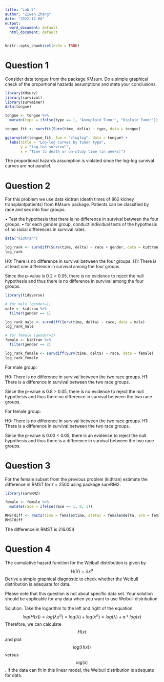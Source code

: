 ---
title: "Lab 5"
author: "Ziwen Zhang"
date: "2022-12-08"
output:
  word_document: default
  html_document: default
---

```{r setup, include=FALSE}
knitr::opts_chunk$set(echo = TRUE)
```

# Question 1
Consider data tongue from the package KMsurv. Do a simple graphical check of the proportional hazards assumptions and state your conclusions.
```{r}
library(KMsurv)
library(survival)
library(survminer)
data(tongue)

tongue <- tongue %>%
  mutate(type = ifelse(type == 1, "Aneuploid Tumor", "Diploid Tumor"))

tongue_fit <- survfit(Surv(time, delta) ~ type, data = tongue)

ggsurvplot(tongue_fit, fun = "cloglog", data = tongue) + 
  labs(title = "Log-log curves by tumor type",
       y = "log-log survival", 
       x = "Time to death or on-study time (in weeks)")
```

The proportional hazards assumption is violated since the log-log survival curves are not parallel.


# Question 2
For this problem we use data kidtran (death times of 863 kidney transplantpatients) from KMsurv package. Patients can be classified by race and sex into four groups.

• Test the hypothesis that there is no difference in survival between the four groups.
• for each gender group, conduct individual tests of the hypothesis of no racial differences in survival rates.

```{r}
data("kidtran")

log_rank <- survdiff(Surv(time, delta) ~ race + gender, data = kidtran)
log_rank
```
H0: There is no difference in survival between the four groups.
H1: There is at least one difference in survival among the four groups.

Since the p-value is 0.2 > 0.05, there is no evidence to reject the null hypothesis and thus there is no difference in survival among the four groups.

```{r}
library(tidyverse)

# for male (gender=1)
male <- kidtran %>%
  filter(gender == 1)

log_rank_male <- survdiff(Surv(time, delta) ~ race, data = male)
log_rank_male

# for female (gender=2)
female <- kidtran %>%
  filter(gender == 2)

log_rank_female <- survdiff(Surv(time, delta) ~ race, data = female)
log_rank_female
```

For male group:

H0: There is no difference in survival between the two race groups.
H1: There is a difference in survival between the two race groups.

Since the p-value is 0.8 > 0.05, there is no evidence to reject the null hypothesis and thus there no difference in survival between the two race groups.

For female group:

H0: There is no difference in survival between the two race groups.
H1: There is a difference in survival between the two race groups.

Since the p-value is 0.03 < 0.05, there is an evidence to reject the null hypothesis and thus there is a difference in survival between the two race groups.

# Question 3
For the female subset from the previous problem (kidtran) estimate the difference in RMST for τ = 2500 using package survRM2.
```{r}
library(survRM2)

female <- female %>%
  mutate(race = ifelse(race == 1, 0, 1))

RMSTdiff <- rmst2(time = female$time, status = female$delta, arm = female$race, tau = 2500, covariates = NULL, alpha = 0.05)
RMSTdiff
```

The difference in RMST is 216.054

# Question 4
The cumulative hazard function for the Weibull distribution is given by
$$
H(X) = λx^α
$$
Derive a simple graphical diagnostic to check whether the Weibull distribution is adequate for data.

Please note that this question is not about specific data set. Your solution should be applicable for any data when you want to use Weibull distribution

Solution:
Take the logarithm to the left and right of the equation:
$$
log(H(x)) = log(λx^α) = log(λ) + log(x^α) = log(λ) + a*log(x)
$$
Therefore, we can calculate $$H(x)$$ and plot $$log(H(x))$$ versus $$log(x)$$. If the data can fit in this linear model, the Weibull distribution is adequate for data.